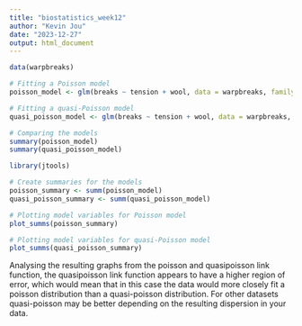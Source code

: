---
title: "biostatistics_week12"
author: "Kevin Jou"
date: "2023-12-27"
output: html_document
---

```{r}
data(warpbreaks)

# Fitting a Poisson model
poisson_model <- glm(breaks ~ tension + wool, data = warpbreaks, family = poisson)

# Fitting a quasi-Poisson model
quasi_poisson_model <- glm(breaks ~ tension + wool, data = warpbreaks, family = quasipoisson)

# Comparing the models
summary(poisson_model)
summary(quasi_poisson_model)

```

```{r}
library(jtools)

# Create summaries for the models
poisson_summary <- summ(poisson_model)
quasi_poisson_summary <- summ(quasi_poisson_model)

# Plotting model variables for Poisson model
plot_summs(poisson_summary)

# Plotting model variables for quasi-Poisson model
plot_summs(quasi_poisson_summary)

```

Analysing the resulting graphs from the poisson and quasipoisson link function, the quasipoisson link function appears to have a higher region of error, which would mean that in this case the data would more closely fit a poisson distribution than a quasi-poisson distribution.  For other datasets quasi-poisson may be better depending on the resulting dispersion in your data.

